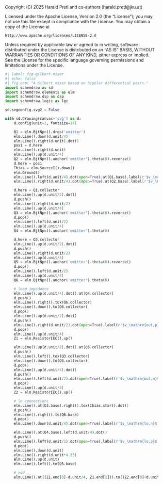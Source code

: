 ::: {.content-hidden}
Copyright (C) 2025 Harald Pretl and co-authors (harald.pretl@jku.at)

Licensed under the Apache License, Version 2.0 (the "License");
you may not use this file except in compliance with the License.
You may obtain a copy of the License at

    http://www.apache.org/licenses/LICENSE-2.0

Unless required by applicable law or agreed to in writing, software
distributed under the License is distributed on an "AS IS" BASIS,
WITHOUT WARRANTIES OR CONDITIONS OF ANY KIND, either express or implied.
See the License for the specific language governing permissions and
limitations under the License.
:::

```python
#| label: fig-gilbert-mixer
#| echo: false
#| fig-cap: "A Gilbert mixer based on bipolar differential pairs."
import schemdraw as sd
import schemdraw.elements as elm
import schemdraw.dsp as dsp
import schemdraw.logic as lgc

sd.svgconfig.svg2 = False

with sd.Drawing(canvas='svg') as d:
    d.config(unit=2, fontsize=14)

    Q1 = elm.BjtNpn().drop('emitter')
    elm.Line().down(d.unit/4)
    elm.Line().right(d.unit).dot()
    pos1 = d.here
    elm.Line().right(d.unit)
    elm.Line().up(d.unit/4)
    Q2 = elm.BjtNpn().anchor('emitter').theta(0).reverse()
    d.here = pos1
    Ibias = elm.SourceI().down()
    elm.Ground()
    elm.Line().left(d.unit/4).dot(open=True).at(Q1.base).label(r'$v_\mathrm{rf,p}$', loc='left')
    elm.Line().right(d.unit/4).dot(open=True).at(Q2.base).label(r'$v_\mathrm{rf,n}$', loc='right')

    d.here = Q1.collector
    elm.Line().up(d.unit/2).dot()
    d.push()
    elm.Line().right(d.unit/2)
    elm.Line().up(d.unit/4)
    Q3 = elm.BjtNpn().anchor('emitter').theta(0).reverse()
    d.pop()
    elm.Line().left(d.unit/2)
    elm.Line().up(d.unit/4)
    Q4 = elm.BjtNpn().anchor('emitter').theta(0)

    d.here = Q2.collector
    elm.Line().up(d.unit/2).dot()
    d.push()
    elm.Line().right(d.unit/2)
    elm.Line().up(d.unit/4)
    Q5 = elm.BjtNpn().anchor('emitter').theta(0).reverse()
    d.pop()
    elm.Line().left(d.unit/2)
    elm.Line().up(d.unit/4)
    Q6 = elm.BjtNpn().anchor('emitter').theta(0)

    # load impedance
    elm.Line().up(d.unit/4).dot().at(Q4.collector)
    d.push()
    elm.Line().right().tox(Q6.collector)
    elm.Line().down().to(Q6.collector)
    d.pop()
    elm.Line().up(d.unit/2).dot()
    d.push()
    elm.Line().right(d.unit/2).dot(open=True).label(r'$v_\mathrm{out,p}$', loc='right')
    d.pop()
    elm.Line().up(d.unit/4)
    Z1 = elm.ResistorIEC().up()

    elm.Line().up(d.unit/2).dot().at(Q5.collector)
    d.push()
    elm.Line().left().tox(Q3.collector)
    elm.Line().down().to(Q3.collector)
    d.pop()
    elm.Line().up(d.unit/4).dot()
    d.push()
    elm.Line().left(d.unit/2).dot(open=True).label(r'$v_\mathrm{out,n}$', loc='left')
    d.pop()
    elm.Line().up(d.unit/4)
    Z2 = elm.ResistorIEC().up()

    # lo connections
    elm.Line().at(Q3.base).right().tox(Ibias.start).dot()
    d.push()
    elm.Line().right().to(Q6.base)
    d.pop()
    elm.Line().down(d.unit/4).dot(open=True).label(r'$v_\mathrm{lo,n}$', loc='left')

    elm.Line().at(Q4.base).left(d.unit/4).dot()
    d.push()
    elm.Line().left(d.unit/2).dot(open=True).label(r'$v_\mathrm{lo,p}$', loc='left')
    d.pop()
    elm.Line().down(d.unit)
    elm.Line().right(d.unit*4.25)
    elm.Line().up(d.unit)
    elm.Line().left().to(Q5.base)

    # vdd
    elm.Line().at((Z1.end[0]-d.unit/4, Z1.end[1])).to((Z2.end[0]+d.unit/4, Z2.end[1])).label(r'$V_\mathrm{DD}$').linewidth(3)
```
